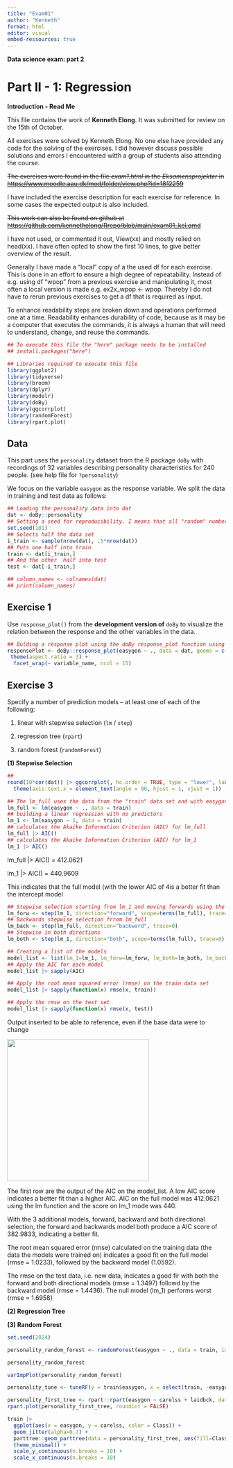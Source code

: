 ```yaml
---
title: "Exam01"
author: "Kenneth"
format: html
editor: visual
embed-ressources: true
---
```


**Data science exam: part 2**

# **Part II - 1: Regression**

**Introduction - Read Me**

This file contains the work of **Kenneth Elong**. It was submitted for review on the 15th of October.

All exercises were solved by Kenneth Elong. No one else have provided any code for the solving of the exercises. I did however discuss possible solutions and errors I encountered witth a group of students also attending the course.

~~The exercises were found in the file *exam1.html* in the *Eksamensprojekter* in <https://www.moodle.aau.dk/mod/folder/view.php?id=1812259>~~

I have included the exercise description for each exercise for reference. In some cases the expected output is also included.

~~This work can also be found on github at <https://github.com/kennethelong/Rrepo/blob/main/exam01_kel.qmd>~~

I have not used, or commented it out, View(xx) and mostly relied on head(xx). I have often opted to show the first 10 lines, to give better overview of the result.

Generally I have made a "local" copy of a the used df for each exercise. This is done in an effort to ensure a high degree of repeatability. Instead of e.g. using df "wpop" from a previous exercise and manipulating it, most often a local version is made e.g. ex2x_wpop \<- wpop. Thereby I do not have to rerun previous exercises to get a df that is required as input.

To enhance readability steps are broken down and operations performed one at a time. Readability enhances durability of code, because as it may be a computer that executes the commands, it is always a human that will need to understand, change, and reuse the commands.

```r
## To execute this file the "here" package needs to be installed
## install.packages("here")

## Libraries required to execute this file
library(ggplot2)
library(tidyverse)
library(broom)
library(dplyr)
library(modelr)
library(doBy)
library(ggcorrplot)
library(randomForest)
library(rpart.plot)
```

## **Data**

This part uses the `personality` dataset from the R package `doBy` with recordings of 32 variables describing personality characteristics for 240 people. (see help file for `?personality`)

We focus on the variable `easygon` as the response variable. We split the data in training and test data as follows:

```r
## Loading the personality data into dat
dat <- doBy::personality
## Setting a seed for reproducibility. I means that all "random" numbers will start based on the seed
set.seed(101)
## Selects half the data set
i_train <- sample(nrow(dat), .5*nrow(dat))
## Puts one half into train
train <- dat[i_train,]
## And the other  half into test
test <- dat[-i_train,]

## column_names <- colnames(dat)
## print(column_names)
```

## **Exercise 1**

Use `response_plot()` from the **development version of** `doBy` to visualize the relation between the response and the other variables in the data.

```r
## Bulding a response plot using the doBy response_plot function using the data from dat (i.e. the full data set)
responsePlot <- doBy::response_plot(easygon ~ ., data = dat, geoms = c(geom_jitter(alpha = .5, width = .5))) + 
 theme(aspect.ratio = 3) + 
  facet_wrap(~ variable_name, ncol = 15) 

```

## **Exercise 3**

Specify a number of prediction models – at least one of each of the following:

1.  linear with stepwise selection (`lm` / `step`)

2.  regression tree (`rpart`)

3.  random forest (`randomForest`)

**(1) Stepwise Selection**

```r
## 
round(10*cor(dat)) |> ggcorrplot(, hc.order = TRUE, type = "lower", lab = TRUE)+ 
  theme(axis.text.x = element_text(angle = 90, hjust = 1, vjust = 1))
```

```r
## The lm_full uses the data from the "train" data set and with easygon (easy going) as the response variable and all others as predictors
lm_full <- lm(easygon ~ ., data = train)
## building a linear regression with no predictors
lm_1 <- lm(easygon ~ 1, data = train)
## calculates the Akaike Information Criterion (AIC) for lm_full
lm_full |> AIC()
## calculates the Akaike Information Criterion (AIC) for lm_1
lm_1 |> AIC()


```

lm_full \|\> AIC() = 412.0621

lm_1 \|\> AIC() = 440.9609

This indicates that the full model (with the lower AIC of 4is a better fit than the intercept model

```r
## Stepwise selection starting from lm_1 and moving forwards using the full model to determine the variables to be included
lm_forw <- step(lm_1, direction="forward", scope=terms(lm_full), trace=0)
## Backwards stepwise selection frrom lm_full
lm_back <- step(lm_full, direction="backward", trace=0)
## Stepwise in both directions
lm_both <- step(lm_1, direction="both", scope=terms(lm_full), trace=0)

## Creating a list of the models
model_list <- list(lm_1=lm_1, lm_forw=lm_forw, lm_both=lm_both, lm_back=lm_back, lm_full=lm_full)
## Apply the AIC for each model
model_list |> sapply(AIC)

## Apply the root mean squared error (rmse) on the train data set
model_list |> sapply(function(x) rmse(x, train))

## Apply the rmse on the test set
model_list |> sapply(function(x) rmse(x, test))
```

Output inserted to be able to reference, even if the base data were to change

![](images/clipboard-3548421976.png){width="327"}

The first row are the output of the AIC on the model_list. A low AIC score indicates a better fit than a higher AIC. AIC on the full model was 412.0621 using the lm function and the score on lm_1 mode was 440.

With the 3 additional models, forward, backward and both directional selection, the forward and backwards model both produce a AIC score of 382.9833, indicating a better fit.

The root mean squared error (rmse) calculated on the training data (the data the models were trained on) indicates a good fit on the full model (rmse = 1.0233), followed by the backward model (1.0592).

The rmse on the test data, i.e. new data, indicates a good fir with both the forward and both directional models (rmse = 1.3497) followd by the backward model (rmse = 1.4436). The null model (lm_1) performs worst (rmse = 1.6958)

**(2) Regression Tree**

**(3) Random Forest**

```r
set.seed(2024)

personality_random_forest <- randomForest(easygon ~ ., data = train, importance = TRUE)

personality_random_forest

varImpPlot(personality_random_forest)
```

```r
personality_tune <- tuneRF(y = train$easygon, x = select(train, -easygon), improve = 0.001)


```

```r
personality_first_tree <- rpart::rpart(easygon ~ carelss + laidbck, data = train, cp = 0)
rpart.plot(personality_first_tree, roundint = FALSE)
```

```r
train |> 
  ggplot(aes(x = easygon, y = carelss, color = Class)) + 
  geom_jitter(alpha=0.7) +
  parttree::geom_parttree(data = personality_first_tree, aes(fill=Class), alpha = 0.1) +
  theme_minimal() + 
  scale_y_continuous(n.breaks = 10) + 
  scale_x_continuous(n.breaks = 10)

```
